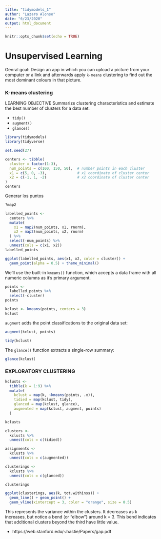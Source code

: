 ```yaml
---
title: "tidymodels_1"
author: "Lazaro Alonso"
date: "6/23/2020"
output: html_document
---
```


```r
knitr::opts_chunk$set(echo = TRUE)
```
# Unsupervised Learning
Genral goal: Design an app in which you can upload a picture from your computer or a link and afterwards apply 
`k-means` clustering to find out the most dominant colours in that picture. 

### K-means clustering 
LEARNING OBJECTIVE
Summarize clustering characteristics and estimate the best number of clusters for a data set.

- `tidy()`
- `augment()`
- `glance()`

```r
library(tidymodels)
library(tidyverse)

set.seed(27)

centers <- tibble(
  cluster = factor(1:3), 
  num_points = c(100, 150, 50),  # number points in each cluster
  x1 = c(5, 0, -3),              # x1 coordinate of cluster center
  x2 = c(-1, 1, -2)              # x2 coordinate of cluster center
)
centers 
```

Generar los puntos 

```r
?map2
```


```r
labelled_points <- 
  centers %>%
  mutate(
    x1 = map2(num_points, x1, rnorm),
    x2 = map2(num_points, x2, rnorm)
  ) %>% 
  select(-num_points) %>% 
  unnest(cols = c(x1, x2))
labelled_points
```
```r
ggplot(labelled_points, aes(x1, x2, color = cluster)) +
  geom_point(alpha = 0.5) + theme_minimal()
```
We’ll use the built-in `kmeans()` function, which accepts a data frame with all numeric columns as it’s primary argument.


```r
points <- 
  labelled_points %>% 
  select(-cluster)
points
```
```r
kclust <- kmeans(points, centers = 3)
kclust
```
`augment` adds the point classifications to the original data set:

```r
augment(kclust, points)
```
```r
tidy(kclust)
```
The `glance()` function extracts a single-row summary:

```r
glance(kclust)
```
### EXPLORATORY CLUSTERING

```r
kclusts <- 
  tibble(k = 1:9) %>%
  mutate(
    kclust = map(k, ~kmeans(points, .x)),
    tidied = map(kclust, tidy),
    glanced = map(kclust, glance),
    augmented = map(kclust, augment, points)
  )

kclusts
```
```r
clusters <- 
  kclusts %>%
  unnest(cols = c(tidied))

assignments <- 
  kclusts %>% 
  unnest(cols = c(augmented))

clusterings <- 
  kclusts %>%
  unnest(cols = c(glanced))

```

```r
clusterings
```



```r
ggplot(clusterings, aes(k, tot.withinss)) +
  geom_line() + geom_point() + 
  geom_vline(xintercept = 3, color = "orange", size = 0.5)
```
This represents the variance within the clusters. It decreases as k increases, but notice a bend (or “elbow”) around k = 3. This bend indicates that additional clusters beyond the third have little value.

- https://web.stanford.edu/~hastie/Papers/gap.pdf
